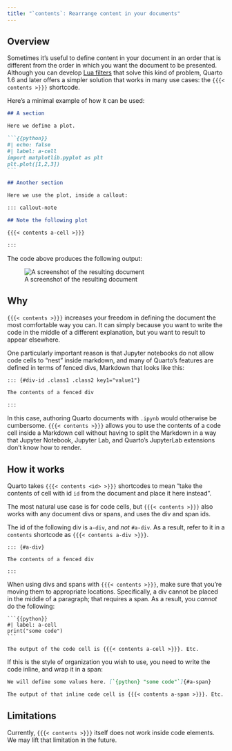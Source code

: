 ```yaml
---
title: "`contents`: Rearrange content in your documents"
---
```


## Overview

Sometimes it's useful to define content in your document in an order that is different from
the order in which you want the document to be presented.
Although you can develop [Lua filters](/docs/extensions/filters.qmd) that solve this kind of problem, Quarto 1.6 and
later offers a simpler solution that works in many use cases: the `{{{< contents >}}}` shortcode.

Here's a minimal example of how it can be used:

````markdown
## A section

Here we define a plot.

```{{python}}
#| echo: false
#| label: a-cell
import matplotlib.pyplot as plt
plt.plot([1,2,3])
```

## Another section

Here we use the plot, inside a callout:

::: callout-note

## Note the following plot

{{{< contents a-cell >}}}

:::
````

The code above produces the following output:

![A screenshot of the resulting document](./images/use-cell-example.jpg)

## Why

`{{{< contents >}}}` increases your freedom in defining the document the most comfortable way you can.
It can simply because you want to write the code in the middle of a different explanation, but you want to result to appear elsewhere.

One particularly important reason is that Jupyter notebooks do not allow code cells to "nest" inside markdown, and many of Quarto's features
are defined in terms of fenced divs, Markdown that looks like this:

````markdown
::: {#div-id .class1 .class2 key1="value1"}

The contents of a fenced div

:::
````

In this case, authoring Quarto documents with `.ipynb` would otherwise be cumbersome. `{{{< contents >}}}` allows you to use the contents of a code cell inside a Markdown cell without having to split the Markdown in a way that Jupyter Notebook, Jupyter Lab, and Quarto's JupyterLab extensions don't know how to render.

## How it works

Quarto takes `{{{< contents <id> >}}}` shortcodes to mean "take the contents of cell with id `id` from the document and place it here instead". 

The most natural use case is for code cells, but `{{{< contents >}}}` also works with any document divs or spans, and uses the div and span ids.

::: callout-caution

The id of the following div is `a-div`, and _not_ `#a-div`.
As a result, refer to it in a `contents` shortcode as `{{{< contents a-div >}}}`.

```
::: {#a-div}

The contents of a fenced div

:::
```

:::

When using divs and spans with `{{{< contents >}}}`, make sure that you're moving them to appropriate locations.
Specifically, a div cannot be placed in the middle of a paragraph; that requires a span. As a result, you _cannot_ do the following:

````
```{{python}}
#| label: a-cell
print("some code")
```

The output of the code cell is {{{< contents a-cell >}}}. Etc.
````

If this is the style of organization you wish to use, you need to write the code inline, and wrap it in a span:

````markdown
We will define some values here. [`{python} "some code"`]{#a-span}

The output of that inline code cell is {{{< contents a-span >}}}. Etc.
````

## Limitations

Currently, `{{{< contents >}}}` itself does not work inside code elements. We may lift that limitation in the future.
